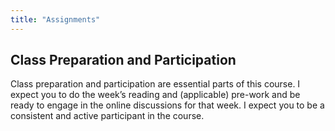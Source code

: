 ```yaml
---
title: "Assignments"
---
```


## Class Preparation and Participation

Class preparation and participation are essential parts of this course. I expect you to do the week's reading and (applicable) pre-work and be ready to engage in the online discussions for that week. I expect you to be a consistent and active participant in the course.